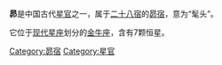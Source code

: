 '''昴'''是中国古代[[星官|星官]]之一，属于[[二十八宿|二十八宿]]的[[昴宿|昴宿]]，意为“髦头”。

它位于[[星座列表|现代星座]]划分的[[金牛座|金牛座]]，含有7颗恒星。

[[Category:昴宿|Category:昴宿]]
[[Category:星官|Category:星官]]